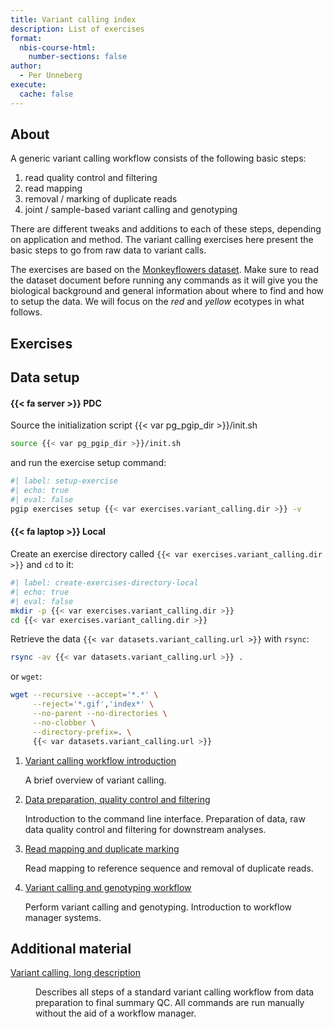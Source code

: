 ```yaml
---
title: Variant calling index
description: List of exercises
format:
  nbis-course-html:
    number-sections: false
author:
  - Per Unneberg
execute:
  cache: false
---
```


## About

A generic variant calling workflow consists of the following basic
steps:

1. read quality control and filtering
2. read mapping
3. removal / marking of duplicate reads
4. joint / sample-based variant calling and genotyping

There are different tweaks and additions to each of these steps,
depending on application and method. The variant calling exercises
here present the basic steps to go from raw data to variant calls.

The exercises are based on the [Monkeyflowers
dataset](/exercises/datasets/monkeyflowers.qmd). Make sure to read the
dataset document before running any commands as it will give you the
biological background and general information about where to find and
how to setup the data. We will focus on the *red* and *yellow*
ecotypes in what follows.

## Exercises

::: {.callout-note collapse=true}

## Data setup

:::{.panel-tabset}

#### {{< fa server >}} PDC

<!-- markdownlint-disable MD038 -->

Source the initialization script {{< var pg_pgip_dir >}}/init.sh

```bash
source {{< var pg_pgip_dir >}}/init.sh
```

and run the exercise setup command:

```bash
#| label: setup-exercise
#| echo: true
#| eval: false
pgip exercises setup {{< var exercises.variant_calling.dir >}} -v
```

#### {{< fa laptop >}} Local

Create an exercise directory called `{{< var
exercises.variant_calling.dir >}}` and `cd` to it:

```bash
#| label: create-exercises-directory-local
#| echo: true
#| eval: false
mkdir -p {{< var exercises.variant_calling.dir >}}
cd {{< var exercises.variant_calling.dir >}}
```

Retrieve the data `{{< var datasets.variant_calling.url >}}` with
`rsync`:

```bash
rsync -av {{< var datasets.variant_calling.url >}} .
```

or `wget`:

```bash
wget --recursive --accept='*.*' \
     --reject='*.gif','index*' \
     --no-parent --no-directories \
     --no-clobber \
     --directory-prefix=. \
     {{< var datasets.variant_calling.url >}}
```

:::

:::

1. [Variant calling workflow introduction](introduction.qmd){#variant-calling-introduction}

   A brief overview of variant calling.

2. [Data preparation, quality control and
   filtering](data_qc.qmd){#variant-calling-data-qc}

   Introduction to the command line interface. Preparation of data,
   raw data quality control and filtering for downstream analyses.

3. [Read mapping and duplicate
   marking](read_mapping.qmd){#variant-calling-read-mapping}

   Read mapping to reference sequence and removal of duplicate reads.

4. [Variant calling and genotyping
   workflow](variant_calling_workflow.qmd){#variant-calling-workflow}

   Perform variant calling and genotyping. Introduction to workflow
   manager systems.

## Additional material

[Variant calling, long description](variant_calling_long.qmd){#variant-calling-long}

: Describes all steps of a standard variant calling workflow from data
  preparation to final summary QC. All commands are run manually
  without the aid of a workflow manager.
